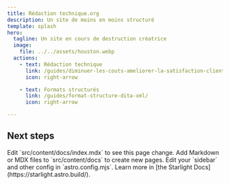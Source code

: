 ```yaml
---
title: Rédaction technique.org
description: Un site de moins en moins structuré
template: splash
hero:
  tagline: Un site en cours de destruction créatrice
  image:
    file: ../../assets/houston.webp
  actions:
    - text: Rédaction technique
      link: /guides/diminuer-les-couts-ameliorer-la-satisfaction-client/
      icon: right-arrow

    - text: Formats structurés
      link: /guides/format-structure-dita-xml/
      icon: right-arrow

---
```



## Next steps

<CardGrid stagger>
	<Card title="Update content" icon="pencil">
		Edit `src/content/docs/index.mdx` to see this page change.
	</Card>
	<Card title="Add new content" icon="add-document">
		Add Markdown or MDX files to `src/content/docs` to create new pages.
	</Card>
	<Card title="Configure your site" icon="setting">
		Edit your `sidebar` and other config in `astro.config.mjs`.
	</Card>
	<Card title="Read the docs" icon="open-book">
		Learn more in [the Starlight Docs](https://starlight.astro.build/).
	</Card>
</CardGrid>
